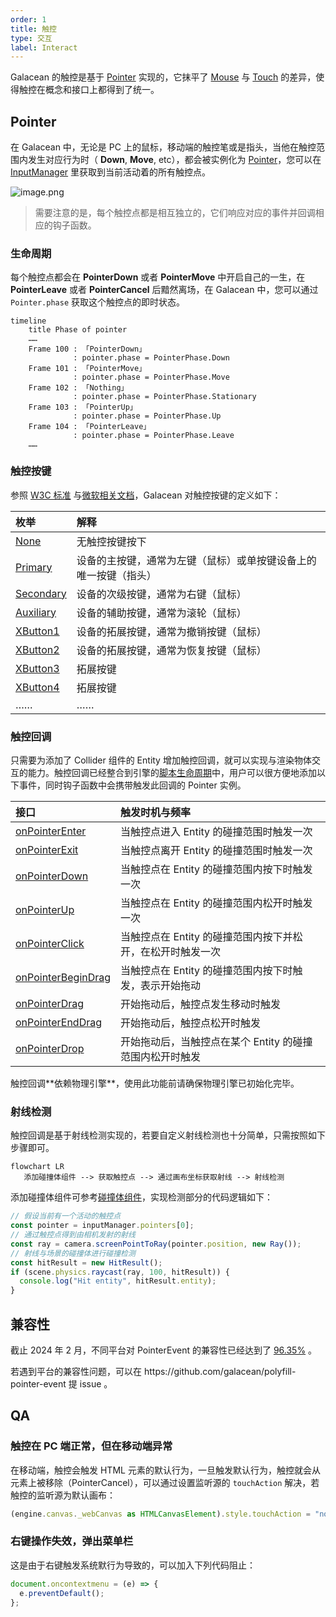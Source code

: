 ```yaml
---
order: 1
title: 触控
type: 交互
label: Interact
---
```


Galacean 的触控是基于 [Pointer](https://www.w3.org/TR/pointerevents3/) 实现的，它抹平了 [Mouse](https://developer.mozilla.org/zh-CN/docs/Web/API/MouseEvent) 与 [Touch](https://developer.mozilla.org/zh-CN/docs/Web/API/TouchEvent) 的差异，使得触控在概念和接口上都得到了统一。

## Pointer

在 Galacean 中，无论是 PC 上的鼠标，移动端的触控笔或是指头，当他在触控范围内发生对应行为时（ **Down**, **Move**, etc），都会被实例化为 [Pointer](/apis/core/#Pointer)，您可以在 [InputManager](/apis/core/#InputManager) 里获取到当前活动着的所有触控点。

<img src="https://mdn.alipayobjects.com/huamei_yo47yq/afts/img/A*k6_aRKNVxGkAAAAAAAAAAAAADhuCAQ/original" alt="image.png"  />

> 需要注意的是，每个触控点都是相互独立的，它们响应对应的事件并回调相应的钩子函数。

### 生命周期

每个触控点都会在 **PointerDown** 或者 **PointerMove** 中开启自己的一生，在 **PointerLeave** 或者 **PointerCancel** 后黯然离场，在 Galacean 中，您可以通过 `Pointer.phase` 获取这个触控点的即时状态。

```mermaid
timeline
    title Phase of pointer
    ……
    Frame 100 : 「PointerDown」
              : pointer.phase = PointerPhase.Down
    Frame 101 : 「PointerMove」
              : pointer.phase = PointerPhase.Move
    Frame 102 : 「Nothing」
              : pointer.phase = PointerPhase.Stationary
    Frame 103 : 「PointerUp」
              : pointer.phase = PointerPhase.Up
    Frame 104 : 「PointerLeave」
              : pointer.phase = PointerPhase.Leave
    ……
```

### 触控按键

参照 [W3C 标准](https://www.w3.org/TR/uievents/#dom-mouseevent-button) 与[微软相关文档](https://learn.microsoft.com/en-us/dotnet/api/system.windows.input.mousebutton?view=windowsdesktop-6.0)，Galacean 对触控按键的定义如下：

| 枚举                                            | 解释                                                             |
| :---------------------------------------------- | :--------------------------------------------------------------- |
| [None](/apis/core/#PointerButton-None)           | 无触控按键按下                                                   |
| [Primary](/apis/core/#PointerButton-Primary)     | 设备的主按键，通常为左键（鼠标）或单按键设备上的唯一按键（指头） |
| [Secondary](/apis/core/#PointerButton-Secondary) | 设备的次级按键，通常为右键（鼠标）                               |
| [Auxiliary](/apis/core/#PointerButton-Auxiliary) | 设备的辅助按键，通常为滚轮（鼠标）                               |
| [XButton1](/apis/core/#PointerButton-XButton1)   | 设备的拓展按键，通常为撤销按键（鼠标）                           |
| [XButton2](/apis/core/#PointerButton-XButton2)   | 设备的拓展按键，通常为恢复按键（鼠标）                           |
| [XButton3](/apis/core/#PointerButton-XButton3)   | 拓展按键                                                         |
| [XButton4](/apis/core/#PointerButton-XButton4)   | 拓展按键                                                         |
| ……                                              | ……                                                               |


### 触控回调

只需要为添加了 Collider 组件的 Entity 增加触控回调，就可以实现与渲染物体交互的能力。触控回调已经整合到引擎的[脚本生命周期](/docs/script/class/#脚本生命周期)中，用户可以很方便地添加以下事件，同时钩子函数中会携带触发此回调的 Pointer 实例。

| 接口                                               | 触发时机与频率                                                             |
| :------------------------------------------------- | :------------------------------------------------------------------------- |
| [onPointerEnter](/apis/core/#Script-onPointerEnter) | 当触控点进入 Entity 的碰撞范围时触发一次                                 |
| [onPointerExit](/apis/core/#Script-onPointerExit)   | 当触控点离开 Entity 的碰撞范围时触发一次                                 |
| [onPointerDown](/apis/core/#Script-onPointerDown)   | 当触控点在 Entity 的碰撞范围内按下时触发一次                             |
| [onPointerUp](/apis/core/#Script-onPointerUp)       | 当触控点在 Entity 的碰撞范围内松开时触发一次                             |
| [onPointerClick](/apis/core/#Script-onPointerClick) | 当触控点在 Entity 的碰撞范围内按下并松开，在松开时触发一次               |
| [onPointerBeginDrag](/apis/core/#Script-onPointerBeginDrag)   | 当触控点在 Entity 的碰撞范围内按下时触发，表示开始拖动 |
| [onPointerDrag](/apis/core/#Script-onPointerDrag)   | 开始拖动后，触控点发生移动时触发 |
| [onPointerEndDrag](/apis/core/#Script-onPointerEndDrag)   | 开始拖动后，触控点松开时触发 |
| [onPointerDrop](/apis/core/#Script-onPointerDrop)   | 开始拖动后，当触控点在某个 Entity 的碰撞范围内松开时触发 |

<Callout type="info">
触控回调**依赖物理引擎**，使用此功能前请确保物理引擎已初始化完毕。
</Callout>

### 射线检测

触控回调是基于射线检测实现的，若要自定义射线检测也十分简单，只需按照如下步骤即可。

```mermaid
flowchart LR
   添加碰撞体组件 --> 获取触控点 --> 通过画布坐标获取射线 --> 射线检测
```

添加碰撞体组件可参考[碰撞体组件](/docs/physics/collider/)，实现检测部分的代码逻辑如下：

```typescript
// 假设当前有一个活动的触控点
const pointer = inputManager.pointers[0];
// 通过触控点得到由相机发射的射线
const ray = camera.screenPointToRay(pointer.position, new Ray());
// 射线与场景的碰撞体进行碰撞检测
const hitResult = new HitResult();
if (scene.physics.raycast(ray, 100, hitResult)) {
  console.log("Hit entity", hitResult.entity);
}
```

## 兼容性

截止 2024 年 2 月，不同平台对 PointerEvent 的兼容性已经达到了 [96.35%](https://caniuse.com/?search=PointerEvent) 。

<Callout type="info">
若遇到平台的兼容性问题，可以在 https://github.com/galacean/polyfill-pointer-event 提 issue 。
</Callout>

## QA

### 触控在 PC 端正常，但在移动端异常

在移动端，触控会触发 HTML 元素的默认行为，一旦触发默认行为，触控就会从元素上被移除（PointerCancel），可以通过设置监听源的 `touchAction` 解决，若触控的监听源为默认画布：

```typescript
(engine.canvas._webCanvas as HTMLCanvasElement).style.touchAction = "none";
```

### 右键操作失效，弹出菜单栏

这是由于右键触发系统默行为导致的，可以加入下列代码阻止：

```typescript
document.oncontextmenu = (e) => {
  e.preventDefault();
};
```

